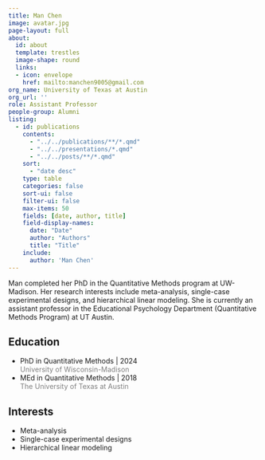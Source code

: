 ```yaml
---
title: Man Chen
image: avatar.jpg
page-layout: full
about:
  id: about
  template: trestles
  image-shape: round
  links:
  - icon: envelope
    href: mailto:manchen9005@gmail.com
org_name: University of Texas at Austin
org_url: ''
role: Assistant Professor
people-group: Alumni
listing:
  - id: publications
    contents: 
      - "../../publications/**/*.qmd"
      - "../../presentations/*.qmd"
      - "../../posts/**/*.qmd"
    sort: 
      - "date desc"
    type: table
    categories: false
    sort-ui: false
    filter-ui: false
    max-items: 50
    fields: [date, author, title]
    field-display-names:
      date: "Date"
      author: "Authors"
      title: "Title"
    include: 
      author: 'Man Chen'
---
```


:::::{#about}

Man completed her PhD in the Quantitative Methods program at UW-Madison. Her research interests include meta-analysis, single-case experimental designs, and hierarchical linear modeling. She is currently an assistant professor in the Educational Psychology Department (Quantitative Methods Program) at UT Austin.

::::{.grid}

::: {.g-col-6}

## Education

- PhD in Quantitative Methods | 2024 <br> [University of Wisconsin-Madison]{style='color:gray;'}
- MEd in Quantitative Methods | 2018 <br> [The University of Texas at Austin]{style='color:gray;'}

:::

::: {.g-col-6}

## Interests

- Meta-analysis
- Single-case experimental designs
- Hierarchical linear modeling

:::

::::

:::::

:::::{#publications}
:::::
